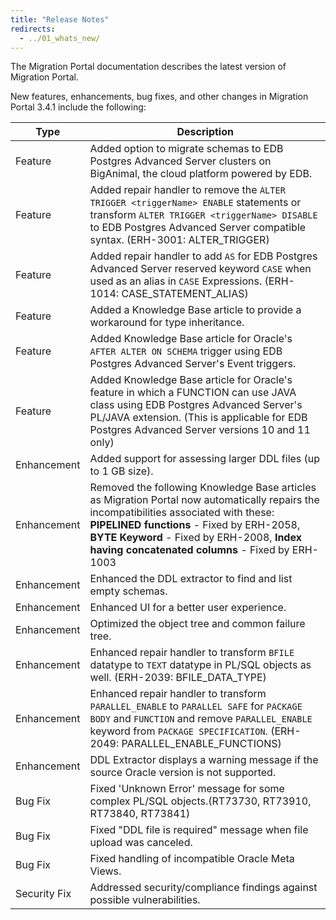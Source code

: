 ```yaml
---
title: "Release Notes"
redirects:
  - ../01_whats_new/
---
```


The Migration Portal documentation describes the latest version of Migration Portal.

New features, enhancements, bug fixes, and other changes in Migration Portal 3.4.1 include the following:

| Type | Description |
| ---- |------------ |
| Feature | Added option to migrate schemas to EDB Postgres Advanced Server clusters on BigAnimal, the cloud platform powered by EDB.|
| Feature | Added repair handler to remove the  `ALTER TRIGGER <triggerName> ENABLE` statements or transform `ALTER TRIGGER <triggerName> DISABLE`  to EDB Postgres Advanced Server compatible syntax. (ERH-3001: ALTER_TRIGGER)|
| Feature| Added repair handler to add `AS` for EDB Postgres Advanced Server reserved keyword `CASE` when used as an alias in `CASE` Expressions. (ERH-1014: CASE_STATEMENT_ALIAS)|
| Feature| Added a Knowledge Base article to provide a workaround for type inheritance.|
| Feature| Added Knowledge Base article for Oracle's `AFTER ALTER ON SCHEMA` trigger using EDB Postgres Advanced Server's Event triggers.|
| Feature| Added Knowledge Base article for Oracle's feature in which a FUNCTION can use JAVA class using EDB Postgres Advanced Server's PL/JAVA extension. (This is applicable for EDB Postgres Advanced Server versions 10 and 11 only)|
| Enhancement | Added support for assessing larger DDL files (up to 1 GB size).|
| Enhancement | Removed the following Knowledge Base articles as Migration Portal now automatically repairs the incompatibilities associated with these: **PIPELINED functions** - Fixed by ERH-2058, **BYTE Keyword** - Fixed by ERH-2008, **Index having concatenated columns** - Fixed by ERH-1003|
| Enhancement | Enhanced the DDL extractor to find and list empty schemas.|
| Enhancement |Enhanced UI for a better user experience.|
| Enhancement | Optimized the object tree and common failure tree.|
| Enhancement| Enhanced repair handler to transform `BFILE` datatype to `TEXT` datatype in PL/SQL objects as well. (ERH-2039: BFILE_DATA_TYPE)|
| Enhancement| Enhanced repair handler to transform `PARALLEL_ENABLE` to `PARALLEL SAFE` for `PACKAGE BODY` and `FUNCTION` and remove `PARALLEL_ENABLE` keyword from `PACKAGE SPECIFICATION`. (ERH-2049: PARALLEL_ENABLE_FUNCTIONS)|
| Enhancement | DDL Extractor displays a warning message if the source Oracle version is not supported.|
|Bug Fix| Fixed 'Unknown Error' message for some complex PL/SQL objects.(RT73730, RT73910, RT73840, RT73841)|
|Bug Fix| Fixed "DDL file is required" message when file upload was canceled.|
|Bug Fix| Fixed handling of incompatible Oracle Meta Views.|
| Security Fix| Addressed security/compliance findings against possible vulnerabilities.|
